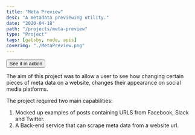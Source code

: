 ```yaml
---
title: "Meta Preview"
desc: "A metadata previewing utility."
date: "2020-04-18"
path: "/projects/meta-preview"
type: "Project"
tags: [gatsby, node, apis]
coverimg: "./MetaPreview.png"
---
```


<div class="flex" style="justify-content: center;">
<a href="https://metapreview.app/" target="_blank"><button class="bubble-button border-radius">See it in action</button></a>
</div>


The aim of this project was to allow a user to see how changing certain pieces of meta data on a website, changes their appearance on social media platforms. 

The project required two main capabilities:
1. Mocked up examples of posts containing URLS from Facebook, Slack and Twitter.
2. A Back-end service that can scrape meta data from a website url. 

